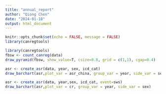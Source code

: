 ```yaml
---
title: "annual_report"
author: "Qiong Chen"
date: "2024-01-18"
output: html_document
--- 
```


```r
knitr::opts_chunk$set(echo = FALSE, message = FALSE)
library(canregtools)
```



```r
library(canregtools)
fbsw <- count_canreg(data)
draw_pyramid(fbsw, show_value=T, csize=0.8, grid = c(1,1), cgap=0.4)
```


```r
asr <- create_asr(data, year, sex, icd_cat)
draw_barchart(asr,plot_var = asr_china, group_var = year, side_var = sex, cols=c("blue","red","green","yellow","gray"))
```



```r
asr <- create_asr(data, year,sex, icd_cat, event=sws)
draw_barchart(asr,plot_var = cr, group_var = year, side_var = sex)
```


